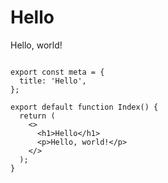 
# Hello

Hello, world!


```tsx filename="content/index.tsx" copy

export const meta = {
  title: 'Hello',
};

export default function Index() {
  return (
    <>
      <h1>Hello</h1>
      <p>Hello, world!</p>
    </>
  );
}
```


